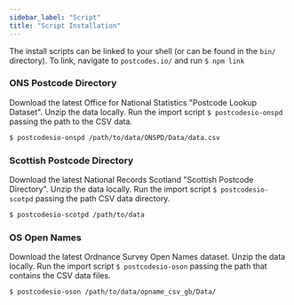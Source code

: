 ```yaml
---
sidebar_label: "Script"
title: "Script Installation"
---
```


The install scripts can be linked to your shell (or can be found in the `bin/` directory). To link, navigate to `postcodes.io/` and run `$ npm link`

### ONS Postcode Directory

Download the latest Office for National Statistics "Postcode Lookup Dataset". Unzip the data locally. Run the import script `$ postcodesio-onspd` passing the path to the CSV data.

```bash
$ postcodesio-onspd /path/to/data/ONSPD/Data/data.csv
```

### Scottish Postcode Directory

Download the latest National Records Scotland "Scottish Postcode Directory". Unzip the data locally. Run the import script `$ postcodesio-scotpd` passing the path CSV data directory.

```bash
$ postcodesio-scotpd /path/to/data
```

### OS Open Names

Download the latest Ordnance Survey Open Names dataset. Unzip the data locally. Run the import script `$ postcodesio-oson` passing the path that contains the CSV data files.

```bash
$ postcodesio-oson /path/to/data/opname_csv_gb/Data/

```
